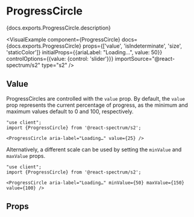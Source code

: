 

# ProgressCircle

<PageDescription>{docs.exports.ProgressCircle.description}</PageDescription>

<VisualExample
  component={ProgressCircle}
  docs={docs.exports.ProgressCircle}
  props={['value', 'isIndeterminate', 'size', 'staticColor']}
  initialProps={{ariaLabel: "Loading…", value: 50}}
  controlOptions={{value: {control: 'slider'}}}
  importSource="@react-spectrum/s2"
  type="s2" />

## Value

ProgressCircles are controlled with the `value` prop. By default, the `value` prop represents the current percentage of progress, as the minimum and maximum values default to 0 and 100, respectively.

```tsx render expanded
"use client";
import {ProgressCircle} from '@react-spectrum/s2';

<ProgressCircle aria-label="Loading…" value={25} />
```

Alternatively, a different scale can be used by setting the `minValue` and `maxValue` props.

```tsx render hideImports
"use client";
import {ProgressCircle} from '@react-spectrum/s2';

<ProgressCircle aria-label="Loading…" minValue={50} maxValue={150} value={100} />
```

## Props

<PropTable component={docs.exports.ProgressCircle} links={docs.links} />
